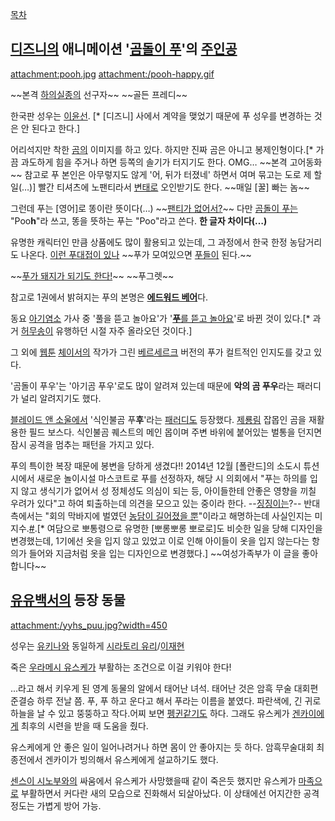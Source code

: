 [[목차]]

== [[디즈니]]의 애니메이션 '[[곰돌이 푸]]'의 [[주인공]] ==
attachment:pooh.jpg
attachment:/pooh-happy.gif

~~본격 [[하의실종]]의 선구자~~
~~골든 프레디~~

한국판 성우는 [[이윤선]]. [* [디즈니] 사에서 계약을 맺었기 때문에 푸 성우를 변경하는 것은 안 된다고 한다.]

어리석지만 착한 [[곰]]의 이미지를 하고 있다. 하지만 진짜 곰은 아니고 봉제인형이다.[* 가끔 과도하게 힘을 주거나 하면 등쪽의 솔기가 터지기도 한다. OMG… ~~본격 고어동화~~ 참고로 푸 본인은 아무렇지도 않게 '어, 뒤가 터졌네' 하면서 여며 묶고는 도로 제 할일(…)] 빨간 티셔츠에 노팬티라서 [[변태]]로 오인받기도 한다. ~~매일 [꿀] 빠는 놈~~

그런데 푸는 [영어]로 똥이란 뜻이다(…) ~~[[히노 에이지|팬티가 없어서?]]~~ 다만 [[곰돌이 푸]]는 "Poo'''h'''"라 쓰고, 똥을 뜻하는 푸는 "Poo"라고 쓴다. '''한 글자 차이다(…)'''

유명한 캐릭터인 만큼 상품에도 많이 활용되고 있는데, 그 과정에서 한국 한정 농담거리도 나온다. [http://blog.naver.com/dazzles/90016613425 이런 푸대접이 있나]
~~푸가 모여있으면 [[푸들]]이 된다.~~

~~[http://www.dreamy.pe.kr/zbxe/fun_pic/1859 푸가 돼지가 되기도 한다!]~~ ~~푸그렛~~

참고로 1권에서 밝혀지는 푸의 본명은 '''[[베어 그릴스|에드워드 베어]]'''다.

동요 [[아기염소]] 가사 중 '풀을 뜯고 놀아요'가 '[http://blog.naver.com/4425221/10044426213 '''푸'''를 뜯고 놀아요]'로 바뀐 것이 있다.[* 과거 [[허무송]]이 유행하던 시절 자주 올라오던 것이다.]

그 외에 [[웹툰]] [[체이서#s-2|체이서]]의 작가가 그린 [[베르세르크]] 버전의 푸가 컬트적인 인지도를 갖고 있다.

'곰돌이 푸우'는 '아기곰 푸우'로도 많이 알려져 있는데 때문에 '''악의 곰 푸우'''라는 패러디가 널리 알려지기도 했다.

[[블레이드 앤 소울]]에서 '식인불곰 푸'''후''''라는 [[블레이드 앤 소울/패러디|패러디]]도 등장했다. [[제룡림]] 잡몹인 곰을 재활용한 필드 보스다. 식인불곰 퀘스트의 메인 몹이며 주변 바위에 붙어있는 벌통을 던지면 잠시 공격을 멈추는 패턴을 가지고 있다.

푸의 특이한 복장 때문에 봉변을 당하게 생겼다!! 2014년 12월 [폴란드]의 소도시 튜션시에서 새로운 놀이시설 마스코트로 푸를 선정하자, 해당 시 의회에서 "푸는 하의를 입지 않고 생식기가 없어서 성 정체성도 의심이 되는 등, 아이들한테 안좋은 영향을 끼칠 우려가 있다"고 하여 퇴출하는데 의견을 모으고 있는 중이라 한다. --[[징징이]]는?-- 반대 측에서는 "회의 막바지에 벌였던 [[개드립|농담이 길어졌을 뿐]]"이라고 해명하는데 사실인지는 미지수.[http://reviewstar.wowtv.co.kr/Article/ArticleView.php?WEB_GSNO=10220860 #].[* 여담으로 뽀통령으로 유명한 [뽀롱뽀롱 뽀로로]도 비슷한 일을 당해 디자인을 변경했는데, 1기에선 옷을 입지 않고 있었고 이로 인해 아이들이 옷을 입지 않는다는 항의가 들어와 지금처럼 옷을 입는 디자인으로 변경했다.] ~~여성가족부가 이 글을 좋아합니다~~
== [[유유백서]]의 등장 동물 ==
attachment:/yyhs_puu.jpg?width=450

성우는 [[유키나]]와 동일하게 [[시라토리 유리]]/[[이재현#s-4|이재현]]

죽은 [[우라메시 유스케]]가 부활하는 조건으로 이걸 키워야 한다!

...라고 해서 키우게 된 영계 동물의 알에서 태어난 녀석. 태어난 것은 암흑 무술 대회편 준결승 하루 전날 쯤. 푸, 푸 하고 운다고 해서 푸라는 이름을 붙였다. 파란색에, 긴 귀로 하늘을 날 수 있고 뚱뚱하고 작다.어찌 보면 [[펭귄]]같기도 하다. 그래도 유스케가 [[겐카이]]에게 최후의 시련을 받을 때 도움을 줬다. 

유스케에게 안 좋은 일이 일어나려거나 하면 몸이 안 좋아지는 듯 하다. 암흑무술대회 최종전에서 겐카이가 빙의해서 유스케에게 설교하기도 했다.

[[센스이 시노부]]와의 싸움에서 유스케가 사망했을때 같이 죽은듯 했지만 유스케가 [[마족]]으로 부활하면서 커다란 새의 모습으로 진화해서 되살아났다. 이 상태에선 어지간한 공격정도는 가볍게 방어 가능.
